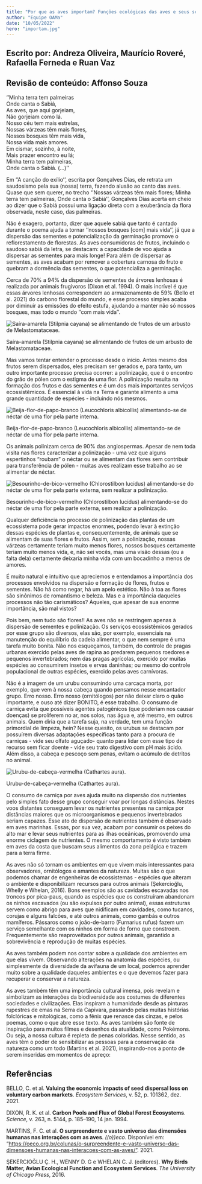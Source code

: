 ```yaml
---
title: "Por que as aves importam? Funções ecológicas das aves e seus serviços ecossistêmicos"
author: "Equipe OAMa"
date: "10/05/2022"
hero: "importam.jpg"
---
```


<h2 class="mb-0 pb-0 font-bold text-md">
  Escrito por: Andreza Oliveira, Maurício Roveré, Rafaella Ferneda e Ruan Vaz
</h2>
<h2 class="mb-0 pb-0 mb-8 font-bold text-md">
  Revisão de conteúdo: Affonso Souza
</h2>

<div class="w-100 flex  italic">

‘’Minha terra tem palmeiras<br/>
Onde canta o Sabiá,<br/>
As aves, que aqui gorjeiam,<br/>
Não gorjeiam como lá.<br/>
Nosso céu tem mais estrelas,<br/>
Nossas várzeas têm mais flores,<br/>
Nossos bosques têm mais vida,<br/>
Nossa vida mais amores.<br/>
Em cismar, sozinho, à noite,<br/>
Mais prazer encontro eu lá;<br/>
Minha terra tem palmeiras,<br/>
Onde canta o Sabiá. (...)’’<br/>

</div>

Em ‘’A canção do exílio’’, escrita por Gonçalves Dias, ele retrata um saudosismo pela sua (nossa) terra, fazendo alusão ao canto das aves. Quase que sem querer, no trecho ‘’Nossas várzeas têm mais flores; Minha terra tem palmeiras, Onde canta o Sabiá’’, Gonçalves Dias acerta em cheio ao dizer que o Sabiá possui uma ligação direta com a exuberância da flora observada, neste caso, das palmeiras.

Não é exagero, portanto, dizer que aquele sabiá que tanto é cantado durante o poema ajuda a tornar ‘’nossos bosques [com] mais vida’’, já que a dispersão das sementes e potencialização da germinação promove o reflorestamento de florestas. As aves consumidoras de frutos, incluindo o saudoso sabiá da letra, se destacam: a capacidade de voo ajuda a dispersar as sementes para mais longe! Para além de dispersar as sementes, as aves acabam por remover a cobertura carnosa do fruto e quebram a dormência das sementes, o que potencializa a germinação.

Cerca de 70% a 94% da dispersão de sementes de árvores lenhosas é realizada por animais frugívoros (Dixon et al. 1994). O mais incrível é que essas árvores lenhosas correspondem ao armazenamento de 59% (Bello et al. 2021) do carbono florestal do mundo, e esse processo simples acaba por diminuir as emissões do efeito estufa, ajudando a manter não só nossos bosques, mas todo o mundo ‘’com mais vida’’.

<div class="flex justify-center items-center flex-col my-8">
  <Image
    src="importam/foto1.jpg"
    alt="Saíra-amarela (Stilpnia cayana) se alimentando de frutos de um arbusto de Melastomataceae."
  ></Image>
  <p class="font-light px-8 italic">
    Saíra-amarela (<span class="non-italic">Stilpnia cayana</span>) se
    alimentando de frutos de um arbusto de Melastomataceae.
  </p>
</div>

Mas vamos tentar entender o processo desde o início. Antes mesmo dos frutos serem dispersados, eles precisam ser gerados e, para tanto, um outro importante processo precisa ocorrer: a polinização, que é o encontro do grão de pólen com o estigma de uma flor. A polinização resulta na formação dos frutos e das sementes e é um dos mais importantes serviços ecossistêmicos. É essencial à vida na Terra e garante alimento a uma grande quantidade de espécies - incluindo nós mesmos.

<div class="flex justify-center items-center flex-col my-8">
  <Image
    src="importam/foto2.jpg"
    alt="Beija-flor-de-papo-branco (Leucochloris albicollis) alimentando-se de néctar de uma flor pela parte interna.
"
  >
  </Image>
  <p class="font-light px-8 italic">
Beija-flor-de-papo-branco (Leucochloris albicollis) alimentando-se de néctar de uma flor pela parte interna.

  </p>
</div>

Os animais polinizam cerca de 90% das angiospermas. Apesar de nem toda visita nas flores caracterizar a polinização - uma vez que alguns espertinhos “roubam” o néctar ou se alimentam das flores sem contribuir para transferência de pólen - muitas aves realizam esse trabalho ao se alimentar de néctar.

<div class="flex justify-center items-center flex-col my-8">
  <Image
    src="importam/foto3.jpg"
    alt=" Besourinho-de-bico-vermelho (Chlorostilbon lucidus) alimentando-se do néctar de uma flor pela parte externa, sem realizar a polinização."
  ></Image>
  <p class="font-light px-8 italic">
    Besourinho-de-bico-vermelho (Chlorostilbon lucidus) alimentando-se do néctar
    de uma flor pela parte externa, sem realizar a polinização.
  </p>
</div>

Qualquer deficiência no processo de polinização das plantas de um ecossistema pode gerar impactos enormes, podendo levar à extinção dessas espécies de plantas e, consequentemente, de animais que se alimentam de suas flores e frutos. Assim, sem a polinização, nossas várzeas certamente teriam muito menos flores, nossos bosques certamente teriam muito menos vida, e, não sei vocês, mas uma visão dessas (ou a falta dela) certamente deixaria minha vida com um bocadinho a menos de amores.

É muito natural e intuitivo que apreciemos e entendamos a importância dos processos envolvidos na dispersão e formação de flores, frutos e sementes. Não há como negar, há um apelo estético. Não à toa as flores são sinônimos de romantismo e beleza. Mas e a importância daqueles processos não tão carismáticos? Àqueles, que apesar de sua enorme importância, são mal vistos?

Pois bem, nem tudo são flores!! As aves não se restringem apenas à dispersão de sementes e polinização. Os serviços ecossistêmicos gerados por esse grupo são diversos, elas são, por exemplo, essenciais na manutenção do equilíbrio da cadeia alimentar, o que nem sempre é uma tarefa muito bonita. Não nos esqueçamos, também, do controle de pragas urbanas exercido pelas aves de rapina ao predarem pequenos roedores e pequenos invertebrados; nem das pragas agrícolas, exercido por muitas espécies ao consumirem insetos e ervas daninhas; ou mesmo do controle populacional de outras espécies, exercido pelas aves carnívoras.

Não é a imagem de um urubu consumindo uma carcaça morta, por exemplo, que vem à nossa cabeça quando pensamos nesse encantador grupo. Erro nosso. Erro nosso (ornitólogos) por não deixar claro o quão importante, e ouso até dizer BONITO, é esse trabalho. O consumo de carniça evita que possíveis agentes patogênicos (que poderiam nos causar doenças) se proliferem no ar, nos solos, nas água e, até mesmo, em outros animais. Quem diria que a tarefa suja, na verdade, tem uma função primordial de limpeza, hein? Nesse quesito, os urubus se destacam por possuírem diversas adaptações específicas tanto para a procura de carniças - vide seu olfato aguçado- quanto para lidar com esse tipo de recurso sem ficar doente - vide seu trato digestivo com pH mais ácido. Além disso, a cabeça e pescoço sem penas, evitam o acúmulo de detritos no animal.

<div class="flex justify-center items-center flex-col my-8">
  <Image
    src="importam/foto4.jpg"
    alt="Urubu-de-cabeça-vermelha (Cathartes aura).
"
  >
  </Image>
  <p class="font-light px-8 italic">
Urubu-de-cabeça-vermelha (Cathartes aura).

  </p>
</div>

O consumo de carniça por aves ajuda muito na dispersão dos nutrientes pelo simples fato desse grupo conseguir voar por longas distâncias. Nestes voos distantes conseguem levar os nutrientes presentes na carniça por distâncias maiores que os microorganismos e pequenos invertebrados seriam capazes. Esse ato de dispersão de nutrientes também é observado em aves marinhas. Essas, por sua vez, acabam por consumir os peixes do alto mar e levar seus nutrientes para as ilhas oceânicas, promovendo uma enorme ciclagem de nutrientes. O mesmo comportamento é visto também em aves da costa que buscam seus alimentos da zona pelágica e trazem para a terra firme.

As aves não só tornam os ambientes em que vivem mais interessantes para observadores, ornitólogos e amantes da natureza. Muitas são o que podemos chamar de engenheiras de ecossistemas - espécies que alteram o ambiente e disponibilizam recursos para outros animais (Şekercioğlu, Whelly e Whelan, 2016). Bons exemplos são as cavidades escavadas nos troncos por pica-paus, quando as espécies que os construíram abandonam os ninhos escavados (ou são expulsos por outro animal), essas estruturas servem como abrigo para aves que nidificam em cavidades, como tucanos, corujas e alguns falcões, e até outros animais, como gambás e outros mamíferos. Pássaros como o joão-de-barro (Furnarius rufus) fazem um serviço semelhante com os ninhos em forma de forno que constroem. Frequentemente são reaproveitados por outros animais, garantido a sobrevivência e reprodução de muitas espécies.

As aves também podem nos contar sobre a qualidade dos ambientes em que elas vivem. Observando alterações na anatomia das espécies, ou simplesmente da diversidade da avifauna de um local, podemos aprender muito sobre a qualidade daqueles ambientes e o que devemos fazer para recuperar e conservar a natureza.

As aves também têm uma importância cultural imensa, pois revelam e simbolizam as interações da biodiversidade aos costumes de diferentes sociedades e civilizações. Elas inspiram a humanidade desde as pinturas rupestres de emas na Serra da Capivara, passando pelas muitas histórias folclóricas e mitológicas, como a fênix que renasce das cinzas, e pelos poemas, como o que abre esse texto. As aves também são fonte de inspiração para muitos filmes e desenhos da atualidade, como Pokémons. Ou seja, a nossa cultura é repleta de penas coloridas. Nesse sentido, as aves têm o poder de sensibilizar as pessoas para a conservação da natureza como um todo (Martins et al. 2021), inspirando-nos a ponto de serem inseridas em momentos de apreço:

<h2 class=" text-xl font-bold mt-16 mb-4"> Referências </h2>


BELLO, C. et al. **Valuing the economic impacts of seed dispersal loss on voluntary carbon markets**. _Ecosystem Services_, v. 52, p. 101362, dez. 2021.

‌DIXON, R. K. et al. **Carbon Pools and Flux of Global Forest Ecosystems**. _Science_, v. 263, n. 5144, p. 185–190, 14 jan. 1994.

MARTINS, F. C. et al. **O surpreendente e vasto universo das dimensões humanas nas interações com as aves**. _((o))eco_. Disponível em: “https://oeco.org.br/colunas/o-surpreendente-e-vasto-universo-das-dimensoes-humanas-nas-interacoes-com-as-aves/”. 2021.

ŞEKERCIOĞLU Ç. H., WENNY D. G e WHELAN C. J. (editores). **Why Birds Matter, Avian Ecological Function and Ecosystem Services**. _The University of Chicago Press_, 2016.

